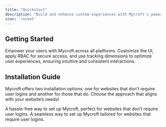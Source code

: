 ```yaml
---
title: "Quickstart"
description: "Build and enhance custom experiences with Mycroft's powerful APIs and SDKs."
icon: 'rocket'
---
```


## Getting Started

Empower your users with Mycroft across all platforms. Customize the UI, apply RBAC for secure access, and use tracking dimensions to optimize user experiences, ensuring intuitive and consistent interactions.

## Installation Guide

Mycroft offers two installation options: one for websites that don’t require user logins and another for those that do. Choose the approach that aligns with your website’s needs!

<CardGroup cols={2}>
  <Card title="Open Access Websites" icon="pen-to-square" href="web/visitorInstallation">
    A hassle-free way to set up Mycroft, perfect for websites that don’t require user logins.
  </Card>
  <Card title="Restricted Access Websites" icon="pen-to-square" href="web/loginInstallation">
    A seamless way to set up Mycroft tailored for websites that require user logins.
  </Card>
</CardGroup>
